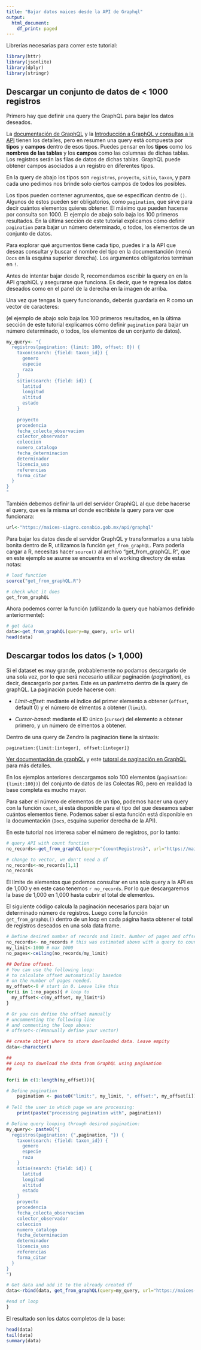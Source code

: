 ```yaml
---
title: "Bajar datos maices desde la API de Graphql"
output:
  html_document:
    df_print: paged
---
```


Librerías necesarias para correr este tutorial:
```r
library(httr)
library(jsonlite)
library(dplyr)
library(stringr)
```

## Descargar un conjunto de datos de < 1000 registros 

Primero hay que definir una query the GraphQL para bajar los datos deseados.

La [documentación de GraphQL](https://graphql.org/learn/) y la [Introducción a GraphQL y consultas a la API](GraphQL_intro.md) tienen los detalles, pero en resumen una query está compuesta por **tipos** y **campos** dentro de esos tipos. Puedes pensar en los **tipos** como los **nombres de las tablas** y los **campos** como las columnas de dichas tablas. Los registros serán las filas de datos de dichas tablas. GraphQL puede obtener campos asociados a un registro en diferentes tipos. 

En la query de abajo los tipos son `registros`, `proyecto`, `sitio`, `taxon`, y para cada uno pedimos nos brinde solo ciertos campos de todos los posibles.

Los tipos pueden contener agrumentos, que se especifican dentro de `()`. Algunos de estos pueden ser obligatorios, como `pagination`, que sirve para decir cuántos elementos quieres obtener. El máximo que pueden hacerse por consulta son 1000. El ejemplo de abajo solo baja los 100 primeros resultados. En la última sección de este tutorial explicamos cómo definir `pagination` para bajar un número determinado, o todos, los elementos de un conjunto de datos.

Para explorar qué argumentos tiene cada tipo, puedes ir a la API que deseas consultar y buscar el nombre del tipo en la documentanción (menú `Docs` en la esquina superior derecha). Los argumentos obligatorios terminan en `!`. 

Antes de intentar bajar desde R, recomendamos escribir la query en en la API graphiQL y asegurarse que funciona. Es decir, que te regresa los datos deseados como en el panel de la derecha en la imagen de arriba.

Una vez que tengas la query funcionando, deberás guardarla en R como un vector de caracteres:

(el ejemplo de abajo solo baja los 100 primeros resultados, en la última sección de este tutorial explicamos cómo definir `pagination` para bajar un número determinado, o todos, los elementos de un conjunto de datos).

```r
my_query<- "{
  registros(pagination: {limit: 100, offset: 0}) {
    taxon(search: {field: taxon_id}) {
      genero
      especie
      raza
    }
    sitio(search: {field: id}) {
      latitud
      longitud
      altitud
      estado
    }
    
    proyecto
    procedencia
    fecha_colecta_observacion
    colector_observador
    coleccion
    numero_catalogo
    fecha_determinacion
    determinador
    licencia_uso
    referencias
    forma_citar
  }
}
"
```

También debemos definir la url del servidor GraphiQL al que debe hacerse el query, que es la misma url donde escribiste la query para ver que funcionara:
```r
url<-"https://maices-siagro.conabio.gob.mx/api/graphql"
```

Para bajar los datos desde el servidor GraphQL y transformarlos a una tabla bonita dentro de R, utilizamos la función `get_from_graphQL`. Para poderla cargar a R, necesitas hacer `source()` al archivo "get_from_graphQL.R", que en este ejemplo se asume se encuentra en el working directory de estas notas:

```r
# load function
source("get_from_graphQL.R")

# check what it does
get_from_graphQL
```

Ahora podemos correr la función (utilizando la query que habíamos definido anteriormente):

```r
# get data
data<-get_from_graphQL(query=my_query, url= url)
head(data)
```

## Descargar todos los datos (> 1,000)

Si el dataset es muy grande, probablemente no podamos descargarlo de una sola vez, por lo que será necesario utilizar paginación (*pagination*), es decir, descargarlo por partes. Este es un parámetro dentro de la query de graphQL. La paginación puede hacerse con:

* *Limit-offset*: mediante el índice del primer elemento a obtener (`offset`, default 0) y el número de elmentos a obtener (`limit`). 

* *Cursor-based*: mediante el ID único (`cursor`) del elemento a obtener primero, y un número de elmentos a obtener.

Dentro de una query de Zendro la paginación tiene la sintaxis: 

`pagination:{limit:[integer], offset:[integer]}`

[Ver documentación de graphQL](https://graphql.org/learn/pagination/) y este [tutoral de paginación en GraphQL](https://daily.dev/blog/pagination-in-graphql) para más detalles.

En los ejemplos anteriores descargamos solo 100 elementos (`pagination:{limit:100})`) del conjunto de datos de las Colectas RG, pero en realidad la base completa es mucho mayor.

Para saber el número de elementos de un tipo, podemos hacer una query con la función `count`, si está disponible para el tipo del que deseamos saber cuántos elementos tiene. Podemos saber si esta función está disponible en la documentación (`Docs`, esquina superior derecha de la API). 

En este tutorial nos interesa saber el número de registros, por lo tanto:

```r
# query API with count function
no_records<-get_from_graphQL(query="{countRegistros}", url="https://maices-siagro.conabio.gob.mx/api/graphql")

# change to vector, we don't need a df
no_records<-no_records[1,1]
no_records
```

El límite de elementos que podemos consultar en una sola query a la API es de 1,000 y en este caso tenemos `r no_records`.
Por lo que descargaremos la base de 1,000 en 1,000 hasta cubrir el total de elementos.

El siguiente código calcula la paginación necesarios para bajar un determinado número de registros. Luego corre la función `get_from_graphQL()` dentro de un loop en cada página hasta obtener el total de registros deseados en una sola data frame.

```r
# Define desired number of records and limit. Number of pages and offset will be estimated based on the number of records to download
no_records<- no_records # this was estimated above with a query to count the total number of records, but you can also manually change it to a custom desired number
my_limit<-1000 # max 1000
no_pages<-ceiling(no_records/my_limit)

## Define offseet.
# You can use the following loop:
# to calculate offset automatically basedon 
# on the number of pages needed.
my_offset<-0 # start in 0. Leave like this
for(i in 1:no_pages){ # loop to 
  my_offset<-c(my_offset, my_limit*i)
}

# Or you can define the offset manually 
# uncommenting the following line
# and commenting the loop above:
# offeset<-c(#manually define your vector) 

## create obtjet where to store downloaded data. Leave empity
data<-character()

##
## Loop to download the data from GraphQL using pagination
## 

for(i in c(1:length(my_offset))){

# Define pagination
    pagination <- paste0("limit:", my_limit, ", offset:", my_offset[i])
    
# Tell the user in which page we are processing:
    print(paste("processing pagination with", pagination))

# Define query looping through desired pagination:
my_query<- paste0("{
  registros(pagination: {",pagination, "}) {
    taxon(search: {field: taxon_id}) {
      genero
      especie
      raza
    }
    sitio(search: {field: id}) {
      latitud
      longitud
      altitud
      estado
    }
    proyecto
    procedencia
    fecha_colecta_observacion
    colector_observador
    coleccion
    numero_catalogo
    fecha_determinacion
    determinador
    licencia_uso
    referencias
    forma_citar
  }
}
")

# Get data and add it to the already created df
data<-rbind(data, get_from_graphQL(query=my_query, url="https://maices-siagro.conabio.gob.mx/api/graphql"))

#end of loop
}

```

El resultado son los datos completos de la base:

```r
head(data)
tail(data)
summary(data)
```



